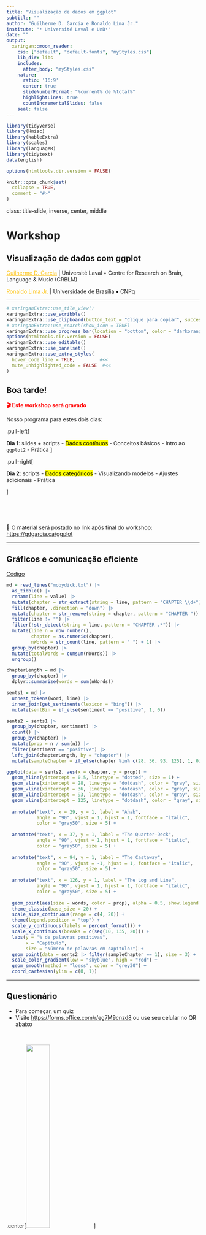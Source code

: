 ```yaml
---
title: "Visualização de dados em ggplot"
subtitle: ""
author: "Guilherme D. Garcia e Ronaldo Lima Jr."
institute: "• Université Laval e UnB•"
date: ""
output:
  xaringan::moon_reader:
    css: ["default", "default-fonts", "myStyles.css"]
    lib_dir: libs
    includes:
      after_body: "myStyles.css"
    nature:
      ratio: '16:9'
      center: true
      slideNumberFormat: "%current% de %total%"
      highlightLines: true
      countIncrementalSlides: false
    seal: false
---
```


```r
library(tidyverse)
library(Hmisc)
library(kableExtra)
library(scales)
library(languageR)
library(tidytext)
data(english)

options(htmltools.dir.version = FALSE)

knitr::opts_chunk$set(
  collapse = TRUE,
  comment = "#>"
)

```

class: title-slide, inverse, center, middle

# Workshop
## Visualização de dados com ggplot
<a href = "https://gdgarcia.ca" style="color: #FEC20B">Guilherme D. Garcia</a> | Université Laval • Centre for Research on Brain, Language & Music (CRBLM) 

<a href = "http://ronaldolimajr.github.io" style="color: #FEC20B">Ronaldo Lima Jr.</a> | Universidade de Brasília • CNPq


<!-- #### Université Laval • Centre for Research on Brain, Language & Music (CRBLM) -->
<!-- #### Universidade de Brasília • CNPq -->

---

```r
# xaringanExtra::use_tile_view()
xaringanExtra::use_scribble()
xaringanExtra::use_clipboard(button_text = "Clique para copiar", success_text = "Copiado!")
# xaringanExtra::use_search(show_icon = TRUE)
xaringanExtra::use_progress_bar(location = "bottom", color = "darkorange2")
options(htmltools.dir.version = FALSE)
xaringanExtra::use_editable()
xaringanExtra::use_panelset()
xaringanExtra::use_extra_styles(
  hover_code_line = TRUE,         #<<
  mute_unhighlighted_code = FALSE  #<<
)

```

## Boa tarde!

<p style="display: inline; color: red; font-weight: bold;">🎬 Este workshop será gravado</p>

Nosso programa para estes dois dias:

.pull-left[

**Dia 1**: slides + scripts
- <mark>Dados contínuos</mark>
- Conceitos básicos
- Intro ao `ggplot2`
- Prática
]

.pull-right[

**Dia 2**: scripts
- <mark>Dados categóricos</mark>
- Visualizando modelos
- Ajustes adicionais
- Prática

]

<br>

<br>

📝 O material será postado no link após final do workshop: <https://gdgarcia.ca/ggplot>

---

## Gráficos e comunicação eficiente

<div align = "right">

<a href="https://gdgarcia.ca/mobydick" target = "_blank">Código</a>

</div>

```r
md = read_lines("mobydick.txt") |> 
  as_tibble() |> 
  rename(line = value) |>
  mutate(chapter = str_extract(string = line, pattern = "CHAPTER \\d+")) |> 
  fill(chapter, .direction = "down") |> 
  mutate(chapter = str_remove(string = chapter, pattern = "CHAPTER ")) |> 
  filter(line != "") |> 
  filter(!str_detect(string = line, pattern = "CHAPTER .*")) |> 
  mutate(line_n = row_number(),
         chapter = as.numeric(chapter),
         nWords = str_count(line, pattern = " ") + 1) |> 
  group_by(chapter) |> 
  mutate(totalWords = cumsum(nWords)) |>
  ungroup()

chapterLength = md |> 
  group_by(chapter) |> 
  dplyr::summarize(words = sum(nWords))

sents1 = md |> 
  unnest_tokens(word, line) |> 
  inner_join(get_sentiments(lexicon = "bing")) |> 
  mutate(sentBin = if_else(sentiment == "positive", 1, 0))

sents2 = sents1 |> 
  group_by(chapter, sentiment) |> 
  count() |> 
  group_by(chapter) |> 
  mutate(prop = n / sum(n)) |> 
  filter(sentiment == "positive") |> 
  left_join(chapterLength, by = "chapter") |> 
  mutate(sampleChapter = if_else(chapter %in% c(28, 36, 93, 125), 1, 0))

ggplot(data = sents2, aes(x = chapter, y = prop)) + 
  geom_hline(yintercept = 0.5, linetype = "dotted", size = 1) +
  geom_vline(xintercept = 28, linetype = "dotdash", color = "gray", size = 1) +
  geom_vline(xintercept = 36, linetype = "dotdash", color = "gray", size = 1) +
  geom_vline(xintercept = 93, linetype = "dotdash", color = "gray", size = 1) +
  geom_vline(xintercept = 125, linetype = "dotdash", color = "gray", size = 1) +
  
  annotate("text", x = 29, y = 1, label = "Ahab", 
           angle = "90", vjust = 1, hjust = 1, fontface = "italic",
           color = "gray50", size = 5) +
  
  annotate("text", x = 37, y = 1, label = "The Quarter-Deck", 
           angle = "90", vjust = 1, hjust = 1, fontface = "italic",
           color = "gray50", size = 5) +
  
  annotate("text", x = 94, y = 1, label = "The Castaway", 
           angle = "90", vjust = -1, hjust = 1, fontface = "italic",
           color = "gray50", size = 5) +
  
  annotate("text", x = 126, y = 1, label = "The Log and Line", 
           angle = "90", vjust = 1, hjust = 1, fontface = "italic",
           color = "gray50", size = 5) +
  
  geom_point(aes(size = words, color = prop), alpha = 0.5, show.legend = FALSE) +
  theme_classic(base_size = 20) +
  scale_size_continuous(range = c(4, 20)) + 
  theme(legend.position = "top") +
  scale_y_continuous(labels = percent_format()) + 
  scale_x_continuous(breaks = c(seq(10, 135, 20))) +
  labs(y = "% de palavras positivas",
       x = "Capítulo",
       size = "Número de palavras em capítulo:") + 
  geom_point(data = sents2 |> filter(sampleChapter == 1), size = 3) +
  scale_color_gradient(low = "skyblue", high = "red") +
  geom_smooth(method = "loess", color = "grey30") +
  coord_cartesian(ylim = c(0, 1))
```


---

## Questionário

- Para começar, um quiz 
- Visite <https://forms.office.com/r/eg7M9cnzd8> ou use seu celular no QR abaixo

<br>


.center[<img src="qr.png" width="35%"/>]


---

class: inverse, center, middle

## Eficiência em gráficos

---

## Visualização de dados 😞

```r
d = read_csv("feedbackData.csv")

dLong = d %>% 
  pivot_longer(names_to = "Task", #<<
               values_to = "Score", #<<
               cols = task_A1:task_B5) %>% #<<
  mutate(Task = str_sub(Task, start = -2L, end = -1L ),
         Item = str_sub(Task, start = -1L, end = -1L),
         Task = str_sub(Task, start = -2L, end = -2L)) %>% 
  select(ID:Task, Item, Score)
```

- Uma figura pouco eficiente : somente uma variável é mostrada (`Feedback`)
- Somente médias estão presentes; não temos ideia da incerteza dessas médias (e.g., erro padrão)

.pull-left[
```r
ggplot(data = dLong, aes(x = Feedback, y = Score)) + 
  stat_summary(fun = mean, geom = "bar", 
               alpha = 0.5, color = "black",
               width = 0.5) +
  theme_classic() +
  theme(text = element_text(size = 20))
```
]

.pull-right[
```r
ggplot(data = tibble(x = c(-2.5, 2.5)),
       aes(x = x)) + 
  stat_function(fun = dnorm) +
  stat_function(fun = dnorm,
                xlim = c(-0.7, 0.7),
                geom = "area",
                alpha = 0.3) +
  stat_function(fun = dnorm,
                xlim = c(-2, -2),
                geom = "point",
                alpha = 1, size = 8,
                color = "darkorange2") +
  theme_classic() + 
  theme(axis.ticks = element_blank(),
        axis.text = element_blank(),
        text = element_text(size = 20)) +
  labs(y = "Eficiência",
       x = "Quantidade de informação")
```
]

---

# Visualização de dados 😕

- Melhor, mas `Feedback` está completamente diferente agora
- Aqui, vemos o erro padrão também: demonstração [**aqui**](https://guilherme.shinyapps.io/stats101)

.pull-left[
```r
ggplot(data = dLong, aes(x = Feedback, y = Score)) + 
  stat_summary() +
  theme_classic() +
  theme(text = element_text(size = 20))
```
]

.pull-right[
```r
ggplot(data = tibble(x = c(-2.5, 2.5)),
       aes(x = x)) + 
  stat_function(fun = dnorm) +
  stat_function(fun = dnorm,
                xlim = c(-0.7, 0.7),
                geom = "area",
                alpha = 0.3) +
  stat_function(fun = dnorm,
                xlim = c(-1.5, -1.5),
                geom = "point",
                alpha = 1, size = 8,
                color = "darkorange2") +
  theme_classic() + 
  theme(axis.ticks = element_blank(),
        axis.text = element_blank(),
        text = element_text(size = 20)) +
  labs(y = "Eficiência",
       x = "Quantidade de informação")
```
]

---

# Visualização de dados 🥰

- Melhor ainda: gráficos de caixa nos dão muito mais informação sobre a dispersão dos dados

.pull-left[
```r
ggplot(data = dLong, aes(x = Feedback, y = Score)) + 
  geom_boxplot() +
  stat_summary() +
  theme_classic() +
  theme(text = element_text(size = 20))
```
]

.pull-right[
```r
ggplot(data = tibble(x = c(-2.5, 2.5)),
       aes(x = x)) + 
  stat_function(fun = dnorm) +
  stat_function(fun = dnorm,
                xlim = c(-0.7, 0.7),
                geom = "area",
                alpha = 0.3) +
  stat_function(fun = dnorm,
                xlim = c(-0.75, -0.75),
                geom = "point",
                alpha = 1, size = 8,
                color = "darkorange2") +
  theme_classic() + 
  theme(axis.ticks = element_blank(),
        axis.text = element_blank(),
        text = element_text(size = 20)) +
  labs(y = "Eficiência",
       x = "Quantidade de informação")
```
]


---

# Visualização de dados 😍

- Agora também temos informação sobre a variável `Task` (aparentemente nenhuma interação com `Feedback`)
- A figura nos permite comparar efeitos de duas variáveis sobre `Score`

.pull-left[
```r
ggplot(data = dLong, aes(x = Feedback, y = Score)) + 
  geom_boxplot(aes(fill = Task)) +
  stat_summary(aes(group = Task), 
               position = position_dodge(width = 0.75),
               color = "black") +
  theme_classic() +
  theme(legend.position = "top") +
  scale_fill_manual(values = c("white", "gray")) +
  theme(text = element_text(size = 20))
```
]

.pull-right[
```r
ggplot(data = tibble(x = c(-2.5, 2.5)),
       aes(x = x)) + 
  stat_function(fun = dnorm) +
  stat_function(fun = dnorm,
                xlim = c(-0.7, 0.7),
                geom = "area",
                alpha = 0.3) +
  stat_function(fun = dnorm,
                xlim = c(-0.25, -0.25),
                geom = "point",
                alpha = 1, size = 8,
                color = "darkorange2") +
  theme_classic() + 
  theme(axis.ticks = element_blank(),
        axis.text = element_blank(),
        text = element_text(size = 20)) +
  labs(y = "Eficiência",
       x = "Quantidade de informação")
```
]

---

# Visualização de dados 🤯

- Agora adicionamos `L1` (means): sem efeito claro (texto esconde médias e erro padrão)
- Total de variáveis: `Score ~ Feedback + Task + L1` (todos os preditores são *categóricos* aqui)

.pull-left[
```r
ggplot(data = dLong, aes(x = Feedback, y = Score)) + 
  geom_boxplot(aes(fill = Task)) +
  stat_summary(aes(group = Task), 
               position = position_dodge(width = 0.75),
               color = "black") +
  geom_text(d = dLong %>% 
              group_by(Feedback, Task, L1) %>% 
              dplyr::summarize(Score = mean(Score)),
            position = position_dodge(width = 0.75),
            aes(group = Task, label = L1), color = "darkviolet") +
  theme_classic() +
  theme(legend.position = "top") +
  scale_fill_manual(values = c("white", "gray")) +
  theme(text = element_text(size = 20))
```
]

.pull-right[
```r
ggplot(data = tibble(x = c(-2.5, 2.5)),
       aes(x = x)) + 
  stat_function(fun = dnorm) +
  stat_function(fun = dnorm,
                xlim = c(-0.7, 0.7),
                geom = "area",
                alpha = 0.3) +
  stat_function(fun = dnorm,
                xlim = c(0.45, 0.45),
                geom = "point",
                alpha = 1, size = 8,
                color = "darkorange2") +
  theme_classic() + 
  theme(axis.ticks = element_blank(),
        axis.text = element_blank(),
        text = element_text(size = 20)) +
  labs(y = "Eficiência",
       x = "Quantidade de informação")
```
]

---

# Visualização de dados 🤒

- Aqui vemos pontos individuais (muita informação)
- Variáveis: `Score ~ Feedback + Task + L1 + ID`

.pull-left[
```r
ggplot(data = dLong, aes(x = Feedback, y = Score)) + 
  geom_boxplot() +
  stat_summary(aes(group = Task), 
               position = position_dodge(width = 0.75),
               color = "black") +
  geom_text(d = dLong %>% 
              group_by(Feedback, Task, L1) %>% 
              dplyr::summarize(Score = mean(Score)),
            position = position_dodge(width = 0.75),
            aes(group = Task, label = L1), color = "darkviolet") +
  # stat_summary(aes(group = Item), geom = "line") +
  geom_jitter(alpha = 0.2, aes(group = ID)) +
  theme_classic() +
  facet_grid(~Task, labeller = "label_both") +
  theme(legend.position = "top") +
  scale_fill_manual(values = c("white", "gray")) +
  theme(text = element_text(size = 20))
```
]

.pull-right[
```r
ggplot(data = tibble(x = c(-2.5, 2.5)),
       aes(x = x)) + 
  stat_function(fun = dnorm) +
  stat_function(fun = dnorm,
                xlim = c(-0.7, 0.7),
                geom = "area",
                alpha = 0.3) +
  stat_function(fun = dnorm,
                xlim = c(1.2, 1.2),
                geom = "point",
                alpha = 1, size = 8,
                color = "darkorange2") +
  theme_classic() + 
  theme(axis.ticks = element_blank(),
        axis.text = element_blank(),
        text = element_text(size = 20)) +
  labs(y = "Eficiência",
       x = "Quantidade de informação")
```
]


---

# Visualização em contexto

- Consideração importante: <p style="color: red; display: inline;">**onde**</p> estará a figura?
  - Slides?
  - Pôster?
  - Artigo?
  - Site?
- Tudo isso afeta o <p style="color: red; display: inline;">**conteúdo**</p> e a <p style="color: red; display: inline;">**estética**</p> de um gráfico


---

class: inverse, center, middle

## Tipos de gráficos

---



## Preparação

- Dados utilisados: <mark>`english`</mark> (pacote `languageR`)

```r
data(english)
english = english |> 
  select(RTlexdec, Familiarity, Word, AgeSubject)
glimpse(english)
```


---

### y contínuo e x categórico

```r
ggplot(data =english, aes(x = AgeSubject, y = RTlexdec)) + 
  # stat_summary(geom = "bar", width = 0.5, 
  #              fill = "darkorange2", alpha = 0.5,
  #              color = "black") +
  stat_summary() + 
  theme_classic() +
  theme(text = element_text(size = 15)) +
  labs(title = "Média e erro padrão")

ggplot(data =english, aes(x = AgeSubject, y = RTlexdec)) + 
  stat_summary(geom = "bar", width = 0.5, 
               fill = "darkorange2", alpha = 0.5,
               color = "black") +
  stat_summary() + 
  theme_classic() +
  theme(text = element_text(size = 15)) +
  labs(title = "Com barras")


```

- Demonstração <a href = "https://guilherme.shinyapps.io/stats101" target = "_blank">**aqui**</a>

---

### y contínuo e x categórico

```r
ggplot(data = english, aes(x = AgeSubject, y = RTlexdec)) + 
  geom_boxplot(fill = "darkorange2", alpha = 0.5) +
  theme_classic() +
  theme(text = element_text(size = 15)) +
  labs(title = "Gráfico de caixas")

ggplot(data =english, aes(x = AgeSubject, y = RTlexdec)) + 
  geom_violin(fill = "darkviolet", alpha = 0.5) +
  theme_classic() +
  theme(text = element_text(size = 15)) +
  labs(title = "Gráfico de violino")


```

---

### y e x contínuos

```r
ggplot(data = english, aes(x = Familiarity, y = RTlexdec)) + 
  geom_point(color = "darkorange2", alpha = 0.2) +
  theme_classic() +
  theme(text = element_text(size = 15)) +
  labs(title = "Gráfico de dispersão")

ggplot(data =english, aes(x = Familiarity, y = RTlexdec)) + 
  geom_point(color = "darkviolet", alpha = 0.2) +
  geom_smooth(method = "lm", color = "black") +
  theme_classic() +
  theme(text = element_text(size = 15)) +
  labs(title = "Gráfico de dispersão + tendência",
       subtitle = "Uma única linha de tendência")


```

---

### y e x contínuos + z categórico

.pull-left[
  

```r

colours = c("darkorange", "royalblue")
names(colours) = c("old", "young")

customSub = glue::glue('Tempos de reação para
       <span style="color:{colours["old"]}">**old**</span> 
       e 
       <span style="color:{colours["young"]}">**young**</span>')

ggplot(data = english, aes(x = Familiarity, y = RTlexdec, color = AgeSubject)) + 
  geom_point(alpha = 0.2) +
  theme_classic() +
  scale_color_manual(values = c("darkorange2", "royalblue")) +
  stat_smooth(method = "lm") +
  theme(text = element_text(size = 15),
        plot.subtitle = ggtext::element_markdown(),
        legend.position = "none") +
  labs(title = "Gráfico de dispersão",
       subtitle = customSub)
```
]

.pull-right[

- Terceira variável (idade) + cor em subtítulo

- Duas linhas de tendência

- Bom grau de informação e fácil leitura 😃

- Eixos podem melhorar (qual a escala de $y$?)  🤨

]




---

## Boas práticas

### Alguns pontos a considerar

.pull-left[


- Gráfico apropriado aos dados

- Quantidade apropriada de informação

- Tamanho (e tipo) de fonte

- Clareza de variáveis

- Uso consistente de cores

- Alinhamento entre figura e análise

- Consistência ao longo do documento
]

.pull-right[

- Definição apropriada (≥500 `dpi`) 🫠

```r

colours = c("darkorange", "royalblue")
names(colours) = c("old", "young")

customSub = glue::glue('Tempos de reação para
       <span style="color:{colours["old"]}">**old**</span> 
       e 
       <span style="color:{colours["young"]}">**young**</span>')

ggplot(data = english, aes(x = Familiarity, y = RTlexdec, color = AgeSubject)) + 
  geom_point(alpha = 0.2) +
  theme_classic() +
  scale_color_manual(values = c("darkorange2", "royalblue")) +
  stat_smooth(method = "lm") +
  theme(text = element_text(size = 8),
        plot.subtitle = ggtext::element_markdown(),
        legend.position = "none") +
  labs(title = "Gráfico de dispersão",
       subtitle = customSub)
```

]


---

## Exemplo não acadêmico: The Economist

.pull-left[

.center[<img src="econ1.png" width="75%"/>]

]

.pull-right[

.center[<img src="econ2.png" width="75%" />]

]


---

## Exemplo acadêmico: resultado de modelo estatístico

- Combinação de efeito, intervalo, porcentagem de efeito na ROPE, e efeito misto ([Garcia & Guzzo 2022](https://jpl.letras.ulisboa.pt/article/id/8188/))

<br>

.center[<img src="fit1.png" width="65%"/>]

---


## Painéis (*facets*)

- Dados no **eixo y** comparados: um único eixo y com todos os painéis alinhados horizontalmente<sup>`*`</sup>
- Dados no **eixo x** comparados: painéis empilhados (*nomes de painéis podem ser longos demais*)
- Matriz se os dados de cada painel não estiverem relacionados ou se o espaço for muito pequeno

<!-- ### Exemplo -->


```r

# Data set creation.
set.seed(93384)

time <- c(0, 0.5, 1, 2, 4, 8, 12, 16, 24)
n <- 32 # no of subjects

data <- expand.grid(ID = 1:n, time = time)

bw <- data.frame(
  ID = sort(unique(data$ID)),
  bw = rlnorm(n, log(75), sdlog = 0.25)
)

bw$bw.category <- cut(bw$bw,
  breaks = quantile(bw$bw, c(0, 0.33, 0.66, 1)),
  labels = paste(c("low", "medium", "high"), "body weight"),
  include.lowest = TRUE
)

data <- merge(data, bw)

data <- data[order(data$ID, data$time), ]

# Simulate drug concentrations as a function of body weight.
data$conc <- 100 / (data$bw^1.0) * exp(-0.085 * data$time) *
  rlnorm(nrow(data), sdlog = 0.25) + # res. error
  (data$ID - mean(data$ID)) / mean(data$ID) / 4 # r. eff

# ---
# Visualisation.
library(ggplot2)

gg <- list()

data$ID <- factor(data$ID)

gg[["3x1"]] <- ggplot(data, aes(x = time, y = conc, group = ID, color = ID)) +
  geom_line()
gg[["3x1"]] <- gg[["3x1"]] + scale_x_continuous(breaks = seq(0, 24, by = 4))
gg[["3x1"]] <- gg[["3x1"]] + theme_bw() + 
  xlab("time [h]") + 
  ylab("drug concentration [ng/mL]")
gg[["3x1"]] <- gg[["3x1"]] + facet_grid(bw.category ~ .)
gg[["3x1"]] <- gg[["3x1"]] + theme(legend.position = "none")

gg[["1x3"]] <- gg[["3x1"]] + facet_grid(. ~ bw.category)

# Add space to the rhs of the first figure for better separation in the cowplot.
gg[["3x1"]] <- gg[["3x1"]] + 
  theme(plot.margin = unit(c(0.5, 4, 0.5, 0.5), "lines"))

# Both figures into a single output figure.
library(cowplot)
plot_grid(gg[[1]], gg[[2]], rel_widths = c(1.5, 2))
```


.footnote[`*` Fonte: <https://royal-statistical-society.github.io/datavisguide/>]

---

## Proporção de tela (*aspect ratio*)

- Uma figura quadrada evita viés visual na escolha dos eixos y e x<sup>`*`</sup>
- Uma figura quadrada deve ser considerada se os dois eixos têm algo em comum:
   + pré *vs* pós
   + dados observados *vs* valores previstos pelo modelo
   + mesmas unidades


```r

# Observed vs predicted (any data with comparable x and y will do).

# ---
# Data set.
# Old Faithful Geyser (Yellowstone) data set with eruption duration
#   and waiting time to the next eruption (both in minutes).
data <- data.frame(
  x = faithful$eruptions,
  y = faithful$waiting
)

# ---
# Regression model fit.
fit <- lm(y ~ x, data = data)

# Addition of predicted values to the data set.
data$pred <- predict(fit)

# Range of y and y predicted combined.
r <- range(unlist(data[c("y", "pred")]))

# ---
# Plotting.

library(ggplot2)

gg <- ggplot(data, aes(x = pred, y = y))

# Adding the line of identity, y = x
# (note: plotting it first will add points on top).
gg <- gg + geom_abline(intercept = 0, slope = 1, color = "black", linewidth = 1)

# Adding points, removing grey background.
gg <- gg + geom_point() + theme_bw()

# Adding regression fit (local smoother, loess) of y~x.
gg <- gg + geom_smooth(method = "loess", color = "firebrick", se = FALSE)

# Adding axis labels.
gg <- gg + xlab("predicted") + ylab("observed")

# Aspect ratios are commonly not fixed but adapted to figure size.
#   With dynamic displays, the point of different perception
#   might not be obvious depending on the figure/screen size.
#   To make that point independent of figure height and width,
#     the aspect ratio is fixed in this example.
gg <- gg + coord_fixed(ratio=0.5)

# Copy the figure and fix the aspect ratio to 2, i.e., 
#   one pixel in x corresponds to 2 pixels in y.
gg2 <- gg + coord_fixed(ratio=2)

# Setting the aspect ratio to 1 (1 unit in x and y 
#   corresponds to the same number of pixels) and 
#   setting axis limits to be identical.
gg3 <- gg + coord_fixed(ratio=1, xlim=r, ylim=r)

# Cow (column-wise) plot, combine all figures into one.
library(cowplot)
plot_grid(gg, gg2, gg3, rel_widths = c(4, 2, 3), nrow = 1)
```

.footnote[`*` Fonte: <https://royal-statistical-society.github.io/datavisguide/>]

---

## Eixos

- O eixo deve começar em 0 (a menos que haja um bom motivo para escolher outros intervalos)<sup>`*`</sup>
- Se os dados não contiverem valores negativos, o eixo não deverá se estender para valores negativos
- Se os dados exibidos forem comparáveis, os limites dos eixos deverão ser idênticos

.footnote[`*` Fonte: <https://royal-statistical-society.github.io/datavisguide/>]

```r

plot_data <- data.frame(
  type = factor(
    c("Our product", "Competitor"),
    levels = c("Our product", "Competitor")
  ),
  value = c(220, 210)
)

# Original plot
gg1 = ggplot(plot_data) +
  geom_col(
    mapping = aes(x = type, y = value),
    fill = "lightblue",
    colour = "black"
  ) +
  scale_y_continuous(breaks = seq(0, 220, by = 20), expand = c(0, 0)) +
  labs(x = "", y = "") +
  theme_minimal()

# Offset the y axis
offset <- 208
gg2 = ggplot(plot_data) +
  geom_col(
    mapping = aes(x = type, y = value - offset),
    fill = "lightblue",
    colour = "black"
  ) +
  scale_y_continuous(
    breaks = seq(0, 14, by = 2),
    labels = seq(0 + offset, 14 + offset, by = 2),
    expand = c(0, 0)
  ) +
  labs(x = "", y = "") +
  theme_minimal()

# Cow (column-wise) plot, combine all figures into one.
library(cowplot)
plot_grid(gg1, gg2, nrow = 1)

```


---

## Legendas

- As legendas não devem atrair muita atenção
- Devem ser colocadas nas margens da figura
- Se a legenda se referir a objetos únicos (por exemplo, uma linha por grupo), colocar a legenda ao lado do objeto correspondente facilita a leitura
- *Colocar cores das legendas no título do gráfico (dia 2)*

---

### Exemplo

```r
#| echo: false

# ---
# EU stock markets, year and indices DAX, SMI, CAC, and FTSE.

# Store graphics into a list.
gg.list <- list()

# Prepare the data set (reformat EuStockMarkets that comes with R).
x <- EuStockMarkets
df <- data.frame(
  time = as.vector(time(x)),
  index = rep(colnames(x), rep(nrow(x), ncol(x))),
  value = as.vector(x),
  stringsAsFactors = TRUE
)
df$index2 <- df$index # For use with labels later.

library(ggplot2)

# Standard layout and legend.
gg <- ggplot(df, aes(x = time, y = value, group = index, color = index, label = index2))
gg <- gg + geom_line() + theme_bw()

# Nicer axis tick mark settings.
ax <- pretty(df$time, n = 10)
gg <- gg + scale_x_continuous(limits = range(ax), breaks = ax)
gg <- gg + xlab("year") + ylab("Stock index")

gg.list[[1]] <- gg

# Use the last element of each time series for x,y of the label.
# Use that the last element is the first element of the reversed order,
#   and extract the first element per index by using !duplicated.
y <- df[rev(order(df$time)), ] # descending in time.
y <- y[!duplicated(y$index), ] # first entry per index
y$index2 <- y$index # Create a copy that contains formatted strings.
levels(y$index2)[levels(y$index2) == "FTSE"] <- "\n\nFTSE"
# Add a newline to separate FTSE from DAX.
# Note that the factor level is modified, not the data.

# Drop the legend, move labels into figure.
gg <- gg + geom_text(data = y, hjust = "left", nudge_x = 0.1)
# aes as before, nudge adds space on the lhs.
gg <- gg + theme(legend.position = "none")
gg.list[[2]] <- gg

# ---
# Both figures into a single output figure.

library(cowplot)
plot_grid(gg.list[[1]], gg.list[[2]], rel_widths = c(2.25, 2))
```

---

## Orientação

- Geralmente: variável preditora no eixo y e variável resposta no x
- **Tempo** também no eixo x (passado $\rightarrow$ futuro, esquerda $\rightarrow$ direita)
- No entanto: se há uma ordem nos dados a serem comparados, barras/caixas horizontais são mais intuitivas

---

### Exemplo

- Importante considerar questões estéticas: legendas com muito texto *vs.* dimensões da apresentação
- Outras questões: número de níveis de um fator, ângulo do texto, contexto da apresentação

```r
#| echo: false

# Store figures into a list.
gg.list <- list()

library(ggplot2)

x <- mpg # miles per gallon data set.
x$car <- paste(x$manufacturer, x$model)

gg <- ggplot(x, aes(x = car, y = hwy, group = car))
gg <- gg + geom_boxplot() + theme_bw() + xlab("Miles per gallon (highway)")
gg.list[["vertical orientation"]] <- gg

gg.list[["horizontal orientation"]] <- gg + coord_flip()

# ---
# Both figures into a single output figure.

library(cowplot)
plot_grid(gg.list[[1]], gg.list[[2]], rel_widths = c(2, 2.5))
```

---

## Elementos extras

- Informações redundantes devem ser retiradas (ex: repetir o eixo em painéis)
- Elemetnos extras devem ser adicionados apenas se ajudam na leitura/interpretação
  + ex: linha horizontal/vertical/diagonal no zero (ponto sem mudança)
  
---

### Exemplo

```r

# Function for data set generation.
make.data <- function(
    x = c(0, 0.5, 1, 2, 4, 8, 12, 16, 24),
    y = exp(-0.2 * x) - exp(-0.21 * x),
    sd = 0.25, # std dev of y
    seed = 4384590,
    n = 50) {
  # Setting the random number seed for reproducibility.
  set.seed(seed)
  # Creation of x- and y-variables.
  x2 <- rep(x, n)
  y2 <- NULL
  for (i in 1:n) {
    y2 <- c(y2, y * (2 * (n / 4 - i)) + rlnorm(length(y), sd = sd))
  }

  # Creation of an identifier for each profile.
  ID <- factor(rep(1:n, rep(length(y), n)))

  # Composition of the data set.
  df <- data.frame(PD = 100 * y2, time = x, ID = ID)

  # Addition of a baseline variable.
  BL <- df[df$time == 0, c("ID", "PD")]
  names(BL) <- c("ID", "BL")
  df <- merge(df, BL)

  # Addition of change from baseline.
  df$Change <- df$PD - df$BL

  # Definition of treatment.
  df$trt <- ifelse(df$BL > mean(df$BL), "active", " placebo")

  return(df)
}

# Generate the data.
x <- make.data()

# ---
# Figures.

library(ggplot2)
gg <- ggplot(x, aes(x = time, y = Change, group = ID, color = ID))
gg <- gg + theme_bw()
gg <- gg + xlab("Time [h]") + ylab("Change from baseline")
gg <- gg + geom_line(linewidth = 1.1) + theme(legend.position = "none")
gg <- gg + facet_grid(. ~ trt)

# Addition of an auxiliary line at y=0.
gg2 <- gg + geom_hline(yintercept = 0, linewidth = 1.2)

# Symmetric y-axis limits.
gg3 <- gg2 + ylim(c(-1, 1) * max(abs(x$Change)))

# Arranging all plots into one figure.
library(cowplot)
plot_grid(gg, gg2, gg3, nrow = 1)
```

---

## Eixos lineares e logarítmicos

- Com dados comparados a um valor de referência, pode ser necessário transformar a escala em logarítmica, para que os valores acima e abaixo do valor de referência fiquem simétricos.

--

- Exemplo: nos gráficos a seguir (esq. linear, dir. log) metade dos dados está acima e metade abaixo do valor de referência

---

### Exemplo


```r

# Naïve plot of y vs x. If there is no change (on average),
# half the data are below the line of no change.
# Asymmetric view, and it depends on y/x or x/y.

set.seed(33838)
x <- data.frame(
  x = rlnorm(200, 2, 0.2),
  y = rlnorm(200, 0.2, 0.75)
)
# Add an outlier manually.
x <- rbind(x, data.frame(x = quantile(x$x, 0.8), y = max(x$y) * 1.5))

# ---
# Plotting.

library(ggplot2)
# Scatterplot of y vs x.
gg <- ggplot(x, aes(x = x, y = y)) +
  geom_point() +
  theme_bw()
gg <- gg + geom_hline(yintercept = 1, color = "firebrick", linewidth = 2)
gg <- gg + xlab("x-variable") + ylab("Fold-change")
gg1 = gg

# Logarithmic axes, symmetric range (!):
xbr <- c(1 / 10, 1 / 5, 1 / 2, 1, 2, 5, 10)
gg <- gg + scale_y_continuous(
  breaks = xbr, trans = "log10",
  limits = max(abs(x$y))^c(-1, 1)
)
gg2 = gg

# ---
# Both figures into a single output figure.
library(cowplot)
plot_grid(gg1, gg2)
```

---

## Mesmo exemplo com histogramas


```r
# Second axis:
gg <- gg + scale_y_continuous(
  breaks = xbr,
  labels = paste(100 * xbr, "%", sep = ""),
  trans = "log10",
  limits = max(abs(x$y))^c(-1, 1),
  sec.axis = sec_axis(
    trans = ~ . * 1, breaks = xbr,
    labels = ifelse(xbr < 1, paste("1/", 1 / xbr, sep = ""), xbr)
  )
)

# ---
# Univariate distribution (histogram).

gg <- ggplot(x, aes(x = y)) +
  theme_bw() +
  xlab("Fold-change")
gg <- gg + geom_histogram(color = "firebrick", fill = "gray")
gg1 = gg

# Symmetric range, log scale.
gg <- gg + scale_x_continuous(
  breaks = xbr,
  labels = ifelse(xbr < 1, paste("1/", 1 / xbr), xbr),
  trans = "log10",
  limits = max(abs(x$x))^c(-1, 1)
)
gg2 = gg

# ---
# Both figures into a single output figure.
library(cowplot)
plot_grid(gg1, gg2)

```

---

## Dados e Modelos

- Com estatística inferencial, apresentar minimamente 
  + dados descritivos
  + valores previstos pelo modelo (idealmente, com dados sobrepostos)
  
--

$\rightarrow$ Segundo dia do curso!






---
class: inverse, center, middle

## Introdução ao `ggplot2`


<!-- <iframe src="https://giphy.com/embed/XIqCQx02E1U9W" width="480" height="269" frameBorder="0" class="giphy-embed" allowFullScreen></iframe><p><a href="https://giphy.com/gifs/XIqCQx02E1U9W"></a></p> -->

.center[<img src="kermit.gif" width="35%"/>]

---


## Pacotes

- Antes de irmos ao RStudio: estes são os pacotes que usaremos

```r
library(tidyverse) # ggplot2, tidyr, etc.
library(Hmisc)     # para complementar estatística básica em ggplot2
library(scales)    # para eixos mais flexíveis
library(languageR) # dados
```

- Importante: há **outros** pacotes para visualização de dados. O `ggplot2` é apenas o mais completo

- `plotly`, `lattice`, `base`, `leaflet`, `ggvis`, ...


---

## Noção de camadas

- A ideia básica de um gráfico com `ggplot2` envolve <mark>**camadas**</mark>

- Camadas são ordenadas linearmente: a camada $n$ será gerada *antes* de $n+1$

- A primeira camada (base) define a origem dos dados, que será "herdada" por outras camadas

```r
camada_base(dados, aes(x = ..., y = ..., color = ..., ...)) +
 camada_1() + 
 camada_2() +
 ...+
 camada_n()
```

--

- Apesar dessa "herança automática", camadas também podem ter certa independência

- Isso nos permite utilizar mais de uma base de dados ao mesmo tempo 🤯

---

## Introdução ao `ggplot2`

```r
ggplot(data = english, aes(x = AgeSubject,      # Camada de base: dados
                           y = RTlexdec)) + 
  stat_summary(geom = "bar", width = 0.5) +     # Camada que determina tipo de gráfico
  labs(x = "Idade", y = "Tempo de reação")      # Camada que nomeia os eixos

```

---

class: title-slide, inverse, center, middle

## Parte 2: Prática + exercícios no RStudio

---

## Link importante

- **Guarde o link abaixo** para o exercício que faremos mais tarde:

# <a href = "https://bit.ly/workshop-ggplot" target = "_blank">bit.ly/workshop-ggplot</a>


<!-- Dia 2 [aqui](test.html) -->

<!-- --- -->

<!-- ## Visualização descritiva -->

<!-- --- -->

<!-- ## Prática -->

